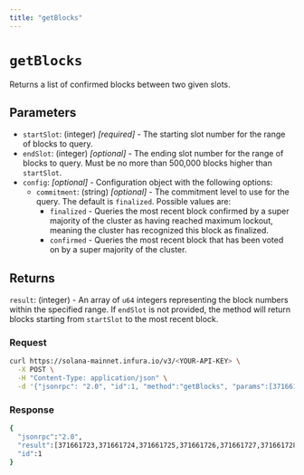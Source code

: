 ```yaml
---
title: "getBlocks"
---
```



# `getBlocks`

Returns a list of confirmed blocks between two given slots.

## Parameters

- `startSlot`: (integer) _[required]_ - The starting slot number for the range of blocks to query.
- `endSlot`: (integer) _[optional]_ - The ending slot number for the range of blocks to query.
    Must be no more than 500,000 blocks higher than `startSlot`.
- `config`: _[optional]_  - Configuration object with the following options:
    - `commitment`: (string) _[optional]_  - The commitment level to use for the query. The default is `finalized`. Possible values are:
        - `finalized` - Queries the most recent block confirmed by a super majority of the cluster as having
            reached maximum lockout, meaning the cluster has recognized this block as finalized.
        - `confirmed` - Queries the most recent block that has been voted on by a super majority of the cluster.



## Returns

`result`: (integer) - An array of `u64` integers representing the block numbers within the specified range. If `endSlot` is not
provided, the method will return blocks starting from `startSlot` to the most recent block.

### Request

<Tabs>
  <TabItem value="curl">

  ```bash
  curl https://solana-mainnet.infura.io/v3/<YOUR-API-KEY> \
    -X POST \
    -H "Content-Type: application/json" \
    -d '{"jsonrpc": "2.0", "id":1, "method":"getBlocks", "params":[371661723, 371661733]}'
   ```

  </TabItem>
</Tabs>

### Response

<Tabs>
  <TabItem value="JSON">

  ```bash
  {
    "jsonrpc":"2.0",
    "result":[371661723,371661724,371661725,371661726,371661727,371661728,371661729,371661730,371661731,371661732,371661733],
    "id":1
}
  ```

  </TabItem>
</Tabs>